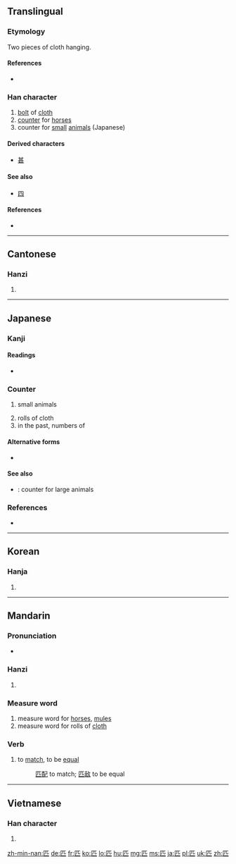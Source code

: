 {{also|疋}}
==Translingual==

===Etymology===
{{Han etyl}}

{{liushu|p}} Two pieces of cloth hanging. 

====References====
* {{cite web
| url = http://www.kanjinetworks.com/eng/kanji-dictionary/online-kanji-etymology-dictionary.cfm?kanji_id=PAT08
| title = 匹
| work = An Etymological Dictionary of Chinese Character Interpretations
| author = Lawrence J. Howell, Hikaru Morimoto    
| language = Japanese/English
| accessdate = 2014-03-16}}

===Han character===
{{Han char|rn=23|rad=匸|as=02|sn=4|four=7171<sub>1</sub>|canj=尸金 (SC)|ids=⿷[[匚]][[儿]]}}

# [[bolt]] of [[cloth]]
# [[counter]] for [[horse]]s
# counter for [[small]] [[animal]]s (Japanese)

====Derived characters====
* [[甚]]

====See also====
* [[四]]

====References====
* {{Han ref|kx=0154.360|dkj=02673|dj=0347.110|hdz=10081.060|uh=5339|ud=21305|bh=A4C7|bd=42183}}

----

==Cantonese==

===Hanzi===
{{yue-hanzi|jyut=[[pat1]]|y=[[pat1]]}}

# {{defn|lang=yue|sort=匸02}}

----

==Japanese==

===Kanji===
{{ja-kanji|grade=7|rs=匸02}}

====Readings====
* {{ja-readings|on=[[ひつ]] (hitsu), [[ひき]] (hiki)|kun=[[たぐい]] (tagui), [[たぐう]] (taguu)}}

===Counter===
{{ja-pos|ひき|counter}}

# small animals 
#: {{ja-usex|犬が'''一匹'''います。|いぬ が '''いっぴき''' います。|There is one dog.}}
# rolls of cloth
# in the past, numbers of {{ja-r|銭|せん}}

====Alternative forms====
* {{l|ja|疋}}

====See also====
* {{ja-r|頭|とう}}: counter for large animals

===References===
* {{R:Meikyo}}
----

==Korean==

===Hanja===
{{ko-hanja|hangeul=[[필]], [[목]]|rv=pil, mok|mr=p'il, mok}}

# {{defn|lang=ko|sort=匸02}}

----

==Mandarin==

===Pronunciation===
* {{audio|Zh-pi.ogg|Audio}}

===Hanzi===
{{cmn-hanzi|pin=[[pǐ]] ([[pi3]])|wg=p'i<sup>3</sup>}}

# {{defn|lang=cmn|sort=匸02}}

===Measure word===
{{cmn-mw|ts|pin=pǐ|pint=pi3|rs=匸02}}

# measure word for [[horses]], [[mules]]
# measure word for rolls of [[cloth]]

===Verb===
{{cmn-verb|ts|pin=pǐ|pint=pi3|rs=匸02}}

# to [[match]], to be [[equal]]
#: [[匹配]] to match; [[匹敌]] to be equal

----

==Vietnamese==

===Han character===
{{vi-hantu|[[thất]], [[sất]], [[sơ]], [[sớt]], [[sứt]], [[thớt]]|rs=匸02}}

# {{defn|lang=vi|sort=匸02}}

[[zh-min-nan:匹]]
[[de:匹]]
[[fr:匹]]
[[ko:匹]]
[[lo:匹]]
[[hu:匹]]
[[mg:匹]]
[[ms:匹]]
[[ja:匹]]
[[pl:匹]]
[[uk:匹]]
[[zh:匹]]